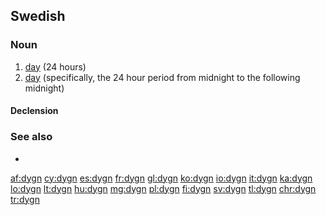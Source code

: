 ==Swedish==

===Noun===
{{sv-noun|n}}

# [[day]] (24 hours)
# [[day]] (specifically, the 24 hour period from midnight to the following midnight)

====Declension====
{{sv-noun-n-zero}}

===See also===
* {{l|sv|dag}}

[[af:dygn]]
[[cy:dygn]]
[[es:dygn]]
[[fr:dygn]]
[[gl:dygn]]
[[ko:dygn]]
[[io:dygn]]
[[it:dygn]]
[[ka:dygn]]
[[lo:dygn]]
[[lt:dygn]]
[[hu:dygn]]
[[mg:dygn]]
[[pl:dygn]]
[[fi:dygn]]
[[sv:dygn]]
[[tl:dygn]]
[[chr:dygn]]
[[tr:dygn]]